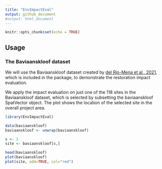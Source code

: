 ```yaml
---
title: "EnvImpactEval"
output: github_document
#output: html_document
---
```


```r
knitr::opts_chunk$set(echo = TRUE)
```


## Usage 

### The Baviaanskloof dataset
We will use the Baviaanskloof dataset created by  [del Río-Mena et al., 2021](https://journals.plos.org/plosone/article?id=10.1371/journal.pone.0243020), which is included in the \code{EnvImpactEval} package, to demonstrate the restoration impact evaluation.  

We apply the impact evaluation on just one of the 118 sites in the Baviaanskloof dataset, which is selected by subsetting the baviaanskloof SpatVector object. The plot shows the location of the selected site in the overall project area.


```r
library(EnvImpactEval)

data(baviaanskloof)
baviaanskloof <- unwrap(baviaanskloof)

s <- 2
site <- baviaanskloof[s,]

head(baviaanskloof)
plot(baviaanskloof)
plot(site, add=TRUE, col="red")
```


 







